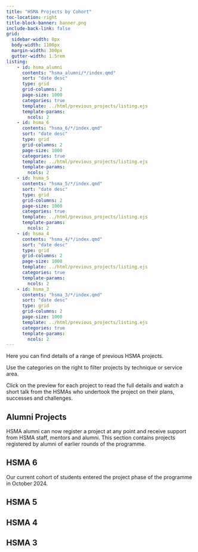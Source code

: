 ```yaml
---
title: "HSMA Projects by Cohort"
toc-location: right
title-block-banner: banner.png
include-back-link: false
grid:
  sidebar-width: 0px
  body-width: 1100px
  margin-width: 300px
  gutter-width: 1.5rem
listing:
    - id: hsma_alumni
      contents: "hsma_alumni/*/index.qmd"
      sort: "date desc"
      type: grid
      grid-columns: 2
      page-size: 1000
      categories: true
      template: ../html/previous_projects/listing.ejs
      template-params:
        ncols: 2
    - id: hsma_6
      contents: "hsma_6/*/index.qmd"
      sort: "date desc"
      type: grid
      grid-columns: 2
      page-size: 1000
      categories: true
      template: ../html/previous_projects/listing.ejs
      template-params:
        ncols: 2
    - id: hsma_5
      contents: "hsma_5/*/index.qmd"
      sort: "date desc"
      type: grid
      grid-columns: 2
      page-size: 1000
      categories: true
      template: ../html/previous_projects/listing.ejs
      template-params:
        ncols: 2
    - id: hsma_4
      contents: "hsma_4/*/index.qmd"
      sort: "date desc"
      type: grid
      grid-columns: 2
      page-size: 1000
      template: ../html/previous_projects/listing.ejs
      categories: true
      template-params:
        ncols: 2
    - id: hsma_3
      contents: "hsma_3/*/index.qmd"
      sort: "date desc"
      type: grid
      grid-columns: 2
      page-size: 1000
      template: ../html/previous_projects/listing.ejs
      categories: true
      template-params:
        ncols: 2
---
```


Here you can find details of a range of previous HSMA projects.

Use the categories on the right to filter projects by technique or service area.

Click on the preview for each project to read the full details and watch a short talk from the HSMAs who undertook the project on their plans, successes and challenges.

## Alumni Projects

:::{.callout-important appearance="minimal"}
HSMA alumni can now register a project at any point and receive support from HSMA staff, mentors and alumni.  This section contains projects registered by alumni of earlier rounds of the programme.
:::

:::{#hsma_alumni}
:::

## HSMA 6

:::{.callout-important appearance="minimal"}
Our current cohort of students entered the project phase of the programme in October 2024.
:::

:::{#hsma_6}
:::

## HSMA 5

:::{#hsma_5}
:::


## HSMA 4

:::{#hsma_4}
:::

## HSMA 3

:::{#hsma_3}
:::
